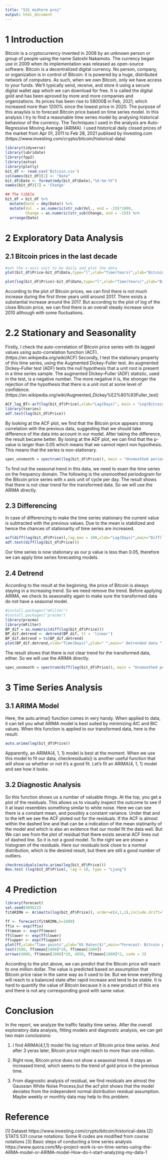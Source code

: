 ```yaml
---
title: "531 midterm proj"
output: html_document
---
```


# 1 Introduction
Bitcoin is a cryptocurrency invented in 2008 by an unknown person or group of people using the name Satoshi Nakamoto. The currency began use in 2009 when its implementation was released as open-source software.
Bitcoin is a decentralized digital currency. No person, company, or organization is in control of Bitcoin: it is powered by a huge, distributed network of computers. As such, when we own Bitcoin, only we have access to your funds. We’ll typically send, receive, and store it using a secure digital wallet app which we can download for free. It is called the digital gold and has been aproved by more and more companies and organizations. Its prices has been rise to 58000$ in Feb, 2021, which increased more than 1200% since the lowest price in 2020. 
The purpose of this anaylsis is to forecast Bitcoin price based on time series model. In this analysis I try to find a reasonable time series model by analysing historical behaviour of the currency. The Techniques I used in the analysis are Auto-Regressive Moving Average (ARIMA). I used historical daily closed prices of the market from Apr 01, 2011 to Feb 28, 2021 publised by Investing.com (https://www.investing.com/crypto/bitcoin/historical-data)

```r
library(tidyverse)
library(lubridate)
library(fpp2)
library(astsa)
library(plotly)
bit_df <- read.csv('Bitcoin.csv')
colnames(bit_df)[1] <- "Date"
bit_df$Date <- format(mdy(bit_df$Date),"%d-%m-%Y")
names(bit_df)[7] = 'Change'

## The tibble
bit_df = bit_df %>%
  mutate(Date = dmy(Date)) %>%
  mutate(Vol. = as.numeric(str_sub(Vol., end = -2))*1000,
         Change = as.numeric(str_sub(Change, end = -2))) %>%
  arrange(Date)
```

# 2 Exploratory Data Analysis  
## 2.1 Bitcoin prices in the last decade
```r
#set the x-axis unit to be daily and plot the data
plot(bit_df$Price~bit_df$Date,type="l",xlab="Time(Years)",ylab="Bitcoin($)")
```

```r
plot(log(bit_df$Price)~bit_df$Date,type="l",xlab="Time(Years)",ylab="Bitcoin($)")
```


According to the plot of Bitcoin prices, we can find there is not much increase during the first three years until around 2017. There exists a substantial increase around the 2017. But according to the plot of log of the close Bitcoin price, we can find there is an overall steady increase since 2010 although with some fluctuations.

# 2.2 Stationary and Seasonality
Firstly, I check the auto-correlation of Bitcoin price series with its lagged values using auto-correlation function (ACF).(https://en.wikipedia.org/wiki/ACF)
Secondly, I test the stationary property of this time series, using the Augmented Dickey-Fuller test. An augmented Dickey–Fuller test (ADF) tests the null hypothesis that a unit root is present in a time series sample. The augmented Dickey–Fuller (ADF) statistic, used in the test, is a negative number. The more negative it is, the stronger the rejection of the hypothesis that there is a unit root at some level of confidence. (https://en.wikipedia.org/wiki/Augmented_Dickey%E2%80%93Fuller_test)


```r
ACF_log_BT<-acf(log(bit_df$Price),xlab="Lag(Days)", main = "Log(Bitcoin price)")
library(tseries)
adf.test(log(bit_df$Price))
```
By looking at the ACF plot, we find that the Bitcoin price appears strong correlation with the previous data, suggesting that we should take difference of the data into account in our model. After taking the difference, the result became better.
By looing at the ADF plot, we can find that the p-value is larger than 0.05 which means that we cannot reject non hypothesis. This means that the series is noo-stationary.

```r
spec_unsmooth = spectrum((log(bit_df$Price)), main = "Unsmoothed periodogram for Log data", xlab = 'frequency (cycle per day)')
```

To find out the seasonal trend in this data, we need to exam the time series on the frequency domain. The following is the unsmoothed periodogram for the Bitcoin price series with x axis unit of cycle per day. The result shows that there is not clear trend for the transformed data. So we will use the ARIMA directly. 


## 2.3 Differencing
In case of differencing to make the time series stationary the current value is subtracted with the previous values. Due to the mean is stabilized and hence the chances of stationarity of time series are increased.
```r
acf(diff(log(bit_df$Price)),lag.max = 100,xlab="Lag(Days)",main="Diff(log(Bitcoin price))")
adf.test(diff(log(bit_df$Price)))
```
Our time series is now stationary as our p value is less than 0.05, therefore we can apply time series forecasting models.

## 2.4 Detrend
According to the result at the beginning, the price of Bitcoin is always staying in a increasing trend. So we need remove the trend. Before applying ARIMA, we check its seasonality again to make sure the transformed data do not have a seasonal model.
```r
#install.packages("mFilter")
#install.packages("pracma")
library(pracma)
library(mFilter)
BP_dif = as.numeric(diff(log(bit_df$Price)))
BP_dif.detrend <- detrend(BP_dif, tt = 'linear')
BP_dif.detrend = ts(BP_dif.detrend)
plot(BP_dif.detrend,xlab="Time(Days)",ylab=" ",main=" Detrended data ")
```

The result shows that there is not clear trend for the transformed data, either. So we will use the ARIMA directly. 
```r
spec_unsmooth = spectrum(diff(log(bit_df$Price)), main = "Unsmoothed periodogram for Diff(Log) data", xlab = 'frequency (cycle per day)')
```


# 3 Time Series Analysis
## 3.1 ARIMA Model
Here, the auto.arima() function comes in very handy. When applied to data, it can tell you what ARIMA model is best suited by minimizing AIC and BIC values. When this function is applied to our transformed data, here is the result:
```r
auto.arima(log(bit_df$Price))
```
Apparently, an ARIMA(4, 1, 1) model is best at the moment. When we use this model to fit our data, checkresiduals() is another useful function that will show us whether or not it’s a good fit. Let’s fit an ARIMA(4, 1, 1) model and see how it looks.

## 3.2 Diagnostic Analysis

So this function shows us a number of valuable things. At the top, you get a plot of the residuals. This allows us to visually inspect the outcome to see if it at least resembles something similar to white noise. Here we can see there is a constant mean, and possibly a constant variance.
Under that and to the left we see the ACF ploted out for the residuals. If the ACF is almost within the dashed line and that can be a indication of the mean statinarity of the model and which is also an evidence that our model fit the data well. But We can see from the plot of residual that there exists several ACF lines out of dashed line. So it is not a good model.
To the right we are shown a histogram of the residuals. Here our residuals look close to a normal distribution, which is the desired result, but there are still a good number of outliers.
```r
checkresiduals(auto.arima(log(bit_df$Price)))
Box.test (log(bit_df$Price), lag = 10, type = "Ljung")
```


# 4 Prediction
```r
library(forecast)
set.seed(409622)
fitARIMA <- Arima(ts(log(bit_df$Price)), order=c(4,1,1),include.drift=TRUE)

ff <- forecast(fitARIMA,h=1000)
ff$x <- exp(ff$x)
ff$mean <- exp(ff$mean)
ff$lower <- exp(ff$lower)
ff$upper <- exp(ff$upper)
plot(ff,xlab="Time points",ylab="US Rates($)",main="Forecast: Bitcoin price")
text(3500, ff$mean[1000]*20, ff$mean[1000]) 
arrows(4000, ff$mean[1000]*20, 4850, ff$mean[1000]*2, code = 2)

```

According to the plot above, we can predict that the Bitcoin price will reach to one million dollar. The value is predicted based on assumption that Bitcoin price raise in the same way as it used to be. But we know everything will reach to a balanced state after rapid increase and tend to be stable. It is hard to quantify the value of Bitcoin because it is a new product of this era and there is not any corresponding good with same value.

# Conclusion
In the report, we analyze the traffic fatality time series. After the overall exploratory data analysis, fitting models and diagnostic analysis, we can get two main conclusions:

1) I find ARIMA(4,1,1) model fits log return of Bitcoin price time series. And after 3 yeras later, Bitcoin price might reach to more than one million.

2) Right now, Bitcoin price does not show a seasonal trend. It stays an increased trend, which seems to the trend of gold price in the previous time.

3) From diagnostic analysis of residual, we find residuals are almost the Gaussian White Noise Process,but the acf plot shows that the model deviates from the independent normal distribution residual assumption. Maybe weekly or monthly data may help to this problem.


# Reference 
[1] Dataset https://www.investing.com/crypto/bitcoin/historical-data
[2] STATS 531 course notations: Some R codes are modified from course notations
[3] Basic steps of conducting a time series analysis
https://www.quora.com/My-project-work-is-on-time-series-using-the-ARMA-model-or-ARIMA-model-How-do-I-start-analyzing-my-data-1